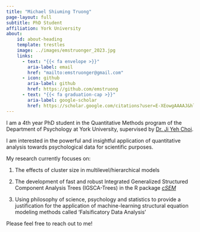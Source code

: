 ```yaml
---
title: "Michael Shiuming Truong"
page-layout: full
subtitle: PhD Student
affiliation: York University
about: 
    id: about-heading
    template: trestles
    image: ../images/emstruonger_2023.jpg
    links: 
      - text: "{{< fa envelope >}}"
        aria-label: email
        href: "mailto:emstruonger@gmail.com"
      - icon: github
        aria-label: github
        href: https://github.com/emstruong
      - text: "{{< fa graduation-cap >}}"
        aria-label: google-scholar
        href: https://scholar.google.com/citations?user=E-XEowgAAAAJ&hl=en&oi=sra
---
```


::: {#about-me}
I am a 4th year PhD student in the Quantitative Methods program of the Department of Psychology at York University, supervised by [Dr. Ji Yeh Choi](https://health.yorku.ca/health-profiles/?dept=&mid=1798682).

I am interested in the powerful and insightful application of quantitative analysis towards psychological data for scientific purposes.

My research currently focuses on:

1.  The effects of cluster size in multilevel/hierarchical models

2.  The development of fast and robust Integrated Generalized Structured Component Analysis Trees (IGSCA-Trees) in the R package [*cSEM*](https://github.com/FloSchuberth/cSEM)

3.  Using philosophy of science, psychology and statistics to provide a justification for the application of machine-learning structural equation modeling methods called 'Falsificatory Data Analysis'

Please feel free to reach out to me!
:::
